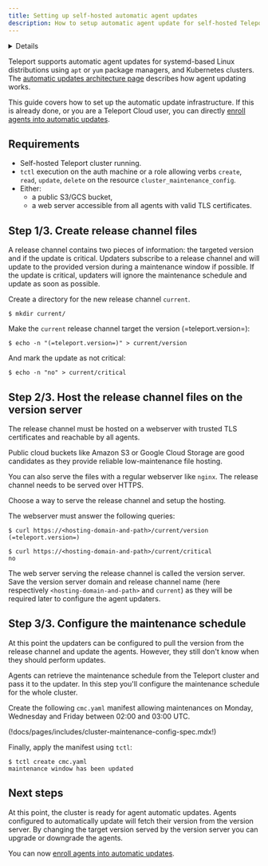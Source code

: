 ```yaml
---
title: Setting up self-hosted automatic agent updates
description: How to setup automatic agent update for self-hosted Teleport
---
```


<Details
  title="Version warning"
  opened={true}
  scope={["enterprise"]}
  scopeOnly={true}
  min="13.0"
>
  Automatic agent update is available starting from Teleport `13.0`.
</Details>

Teleport supports automatic agent updates for
systemd-based Linux distributions using `apt` or `yum` package managers,
and Kubernetes clusters. The [automatic updates architecture 
page](../../architecture/agent-update-management.mdx) describes how agent
updating works.

This guide covers how to set up the automatic update infrastructure. If this is
already done, or you are a Teleport Cloud user, you can directly
[enroll agents into automatic updates](./enroll-agent-into-automatic-updates.mdx).

## Requirements

- Self-hosted Teleport cluster running.
- `tctl` execution on the auth machine or a role allowing verbs `create`, `read`,
  `update`, `delete` on the resource `cluster_maintenance_config`.
- Either:
  - a public S3/GCS bucket,
  - a web server accessible from all agents with valid TLS certificates.

## Step 1/3. Create release channel files

A release channel contains two pieces of information: the targeted version
and if the update is critical. Updaters subscribe to a release channel and will
update to the provided version during a maintenance window if possible. If the
update is critical, updaters will ignore the maintenance schedule and update as
soon as possible.

Create a directory for the new release channel `current`.

```code
$ mkdir current/
```

Make the `current` release channel target the version (=teleport.version=):

```code
$ echo -n "(=teleport.version=)" > current/version
```

And mark the update as not critical:

```code
$ echo -n "no" > current/critical
```

## Step 2/3. Host the release channel files on the version server

The release channel must be hosted on a webserver with trusted TLS certificates
and reachable by all agents.

Public cloud buckets like Amazon S3 or Google Cloud Storage are good
candidates as they provide reliable low-maintenance file hosting.

You can also serve the files with a regular webserver like `nginx`.
The release channel needs to be served over HTTPS.

Choose a way to serve the release channel and setup the hosting.

The webserver must answer the following queries:

```code
$ curl https://<hosting-domain-and-path>/current/version
(=teleport.version=)

$ curl https://<hosting-domain-and-path>/current/critical
no
```

The web server serving the release channel is called the version server.
Save the version server domain and release channel name (here respectively
`<hosting-domain-and-path>` and `current`) as they will be required
later to configure the agent updaters.

## Step 3/3. Configure the maintenance schedule

At this point the updaters can be configured to pull the version from the
release channel and update the agents. However, they still don't know when
they should perform updates.

Agents can retrieve the maintenance schedule from the Teleport cluster and
pass it to the updater. In this step you'll configure the maintenance
schedule for the whole cluster.

Create the following `cmc.yaml` manifest allowing maintenances on Monday, Wednesday
and Friday between 02:00 and 03:00 UTC.

(!docs/pages/includes/cluster-maintenance-config-spec.mdx!)

Finally, apply the manifest using `tctl`:

```code
$ tctl create cmc.yaml
maintenance window has been updated
```

## Next steps

At this point, the cluster is ready for agent automatic updates.
Agents configured to automatically update will fetch their version from the
version server. By changing the target version served by the version server
you can upgrade or downgrade the agents.

You can now [enroll agents into automatic updates](./enroll-agent-into-automatic-updates.mdx).
